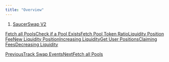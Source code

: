 ```yaml
---
title: "Overview"
---
```


1. [SaucerSwap V2](/developer/saucerswap-v2)

[Fetch all Pools](/developer/saucerswap-v2/liquidity-operations/fetch-all-pools)[Check if a Pool Exists](/developer/saucerswap-v2/liquidity-operations/check-if-a-pool-exists)[Fetch Pool Token Ratio](/developer/saucerswap-v2/liquidity-operations/fetch-pool-token-ratio)[Liquidity Position Fee](/developer/saucerswap-v2/liquidity-operations/liquidity-position-fee)[New Liquidity Position](/developer/saucerswap-v2/liquidity-operations/new-liquidity-position)[Increasing Liquidity](/developer/saucerswap-v2/liquidity-operations/increasing-liquidity)[Get User Positions](/developer/saucerswap-v2/liquidity-operations/get-user-positions)[Claiming Fees](/developer/saucerswap-v2/liquidity-operations/claiming-fees)[Decreasing Liquidity](/developer/saucerswap-v2/liquidity-operations/decreasing-liquidity)

[PreviousTrack Swap Events](/developer/saucerswap-v2/swap-operations/track-swap-events)[NextFetch all Pools](/developer/saucerswap-v2/liquidity-operations/fetch-all-pools)
